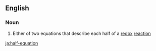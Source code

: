 ==English==

===Noun===
{{en-noun|head=[[half]]-[[equation]]}}

# {{context|chemistry|lang=en}} Either of two equations that describe each half of a [[redox]] [[reaction]]

[[ja:half-equation]]